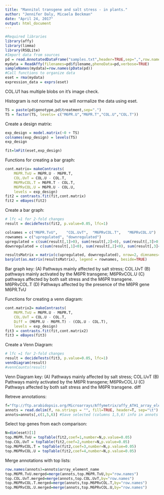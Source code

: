 ```yaml
---
title: "Mannitol transgene and salt stress - in plants."
author: "Jennifer Daly, Micaela Beckman"
date: "April 24, 2017"
output: html_document
---
```


```r
#Required libraries
library(affy)
library(limma)
library(RSQLite)
#Import data from sources
pd = read.AnnotatedDataFrame("samples.txt",header=TRUE,sep=",",row.names=1) 
mydata = ReadAffy(filenames=pd$filename,phenoData=pd,verbose=TRUE)
sampleNames(mydata)=row.names(pData(pd))
#Call functions to organize data
eset = rma(mydata)
expression_data = exprs(eset)
```
COL.U1 has multiple blobs on it's image check.

Histogram is not normal but we will normalize the data using eset.

```r
TS = paste(pd$genotype,pd$treatment,sep=".")
TS = factor(TS, levels= c("M6PR.U","M6PR.T","COL.U","COL.T"))
```

Create a design matrix:
```r
exp_design = model.matrix(~0 + TS)
colnames(exp_design) = levels(TS)
exp_design
```

```r
fit=lmFit(eset,exp_design)
```

Functions for creating a bar graph:
```r
cont.matrix= makeContrasts(
    M6PR.TvU = M6PR.U - M6PR.T,
    COL.UvT = COL.U - COL.T,
    M6PRvCOL.T = M6PR.T - COL.T,
    M6PRvCOL.U = M6PR.U - COL.U,
    levels = exp_design)
fit2 = contrasts.fit(fit,cont.matrix)
fit2 = eBayes(fit2)
```

Create a bar graph:
```r
# lfc =1 for 2-fold changes
result = decideTests(fit2, p.value=0.05, lfc=1)

colnames = c("M6PR.TvU",	"COL.UvT",	"M6PRvCOL.T",	"M6PRvCOL.U")
rownames = c("upregulated", "downregulated")
upregulated = c(sum(result[,1]>0), sum(result[,2]>0), sum(result[,3]>0), sum(result[,4]>0))
downregulated = c(sum(result[,1]<0), sum(result[,2]<0), sum(result[,3]<0), sum(result[,4]<0))

resultsMatrix = matrix(c(upregulated, downregulated), nrow=2, dimnames=list(rownames, colnames))
barplot(as.matrix(resultsMatrix), legend = rownames, beside=TRUE)
```

Bar graph key:
(A) Pathways mainly affected by salt stress; COL.UvT
(B) pathways mainly activated by the M6PR transgene; M6PRvCOL.U
(C) pathways affected by both salt stress and the M6PR transgene. M6PRvCOL.T
(D) Pathways affected by the presence of the M6PR gene M6PR.TvU

Functions for creating a venn diagram:
```r
cont.matrix2= makeContrasts(
    M6PR.TvU = M6PR.U - M6PR.T,
    COL.UvT = COL.U - COL.T, 
    Diff = (M6PR.U - M6PR.T) - (COL.U - COL.T),
    levels = exp_design)
fit3 = contrasts.fit(fit,cont.matrix2)
fit3 = eBayes(fit3)
```

Create a Venn Diagram:
```r
# lfc =1 for 2-fold changes
result = decideTests(fit3, p.value=0.05, lfc=1)
vennDiagram(result)
#vennCounts(result)
```

Venn Diagram key:
(A) Pathways mainly affected by salt stress; COL.UvT
(B) Pathways mainly activated by the M6PR transgene; M6PRvCOL.U
(C) Pathways affected by both salt stress and the M6PR transgene. diff

Retreve annotations:
```r
f="ftp://ftp.arabidopsis.org/Microarrays/Affymetrix/affy_ATH1_array_elements-2010-12-20.txt" 
annots = read.delim(f, na.strings = "", fill=TRUE, header=T, sep="\t") 
annots=annots[,c(1,5,6)] #Save selected (columns 1,5,6) info in annots table
```

Select top genes from each comparison:
```r
N=dim(eset)[1] 
top.M6PR.TvU = topTable(fit2,coef=1,number=N,p.value=0.05) 
top.COL.UvT = topTable(fit2,coef=2,number=N,p.value=0.05) 
top.M6PRvCOL.T = topTable(fit2,coef=3,number=N,p.value=0.05) 
top.M6PRvCOL.U = topTable(fit2,coef=4,number=N,p.value=0.05)
```

Merge annotations with top lists:
```r
row.names(annots)=annots$array_element_name 
top.M6PR.TvU.merged=merge(annots,top.M6PR.TvU,by="row.names") 
top.COL.UvT.merged=merge(annots,top.COL.UvT,by="row.names") 
top.M6PRvCOL.T.merged=merge(annots,top.M6PRvCOL.T,by="row.names") 
top.M6PRvCOL.U.merged=merge(annots,top.M6PRvCOL.U,by="row.names")
```



